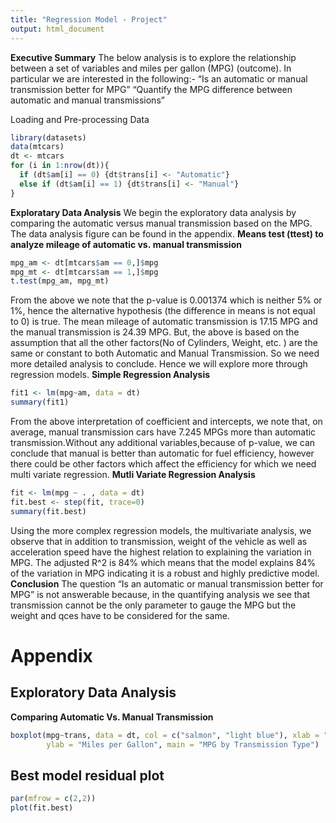 ```yaml
---
title: "Regression Model - Project"
output: html_document
---
```

**Executive Summary**
The below analysis is to explore the relationship between a set of variables and miles per gallon (MPG) (outcome). In particular we are interested in the following:-
“Is an automatic or manual transmission better for MPG”
"Quantify the MPG difference between automatic and manual transmissions"

Loading and Pre-processing Data
```r
library(datasets)
data(mtcars)
dt <- mtcars
for (i in 1:nrow(dt)){
  if (dt$am[i] == 0) {dt$trans[i] <- "Automatic"}
  else if (dt$am[i] == 1) {dt$trans[i] <- "Manual"}
}
```

**Exploratary Data Analysis**
We begin the exploratory data analysis by comparing the automatic versus manual transmission based on the MPG. The data analysis figure can be found in the appendix. 
**Means test (ttest) to analyze mileage of automatic vs. manual transmission**
```r
mpg_am <- dt[mtcars$am == 0,]$mpg
mpg_mt <- dt[mtcars$am == 1,]$mpg
t.test(mpg_am, mpg_mt)
```
From the above we note that the p-value is 0.001374 which is neither 5% or 1%, hence the alternative hypothesis (the difference in means is not equal to 0) is true. The mean mileage of automatic transmission is 17.15 MPG and the manual transmission is 24.39 MPG. But, the above is based on the assumption that all the other factors(No of Cylinders, Weight, etc. ) are the same or constant to both Automatic and Manual Transmission. So we need more detailed analysis to conclude. 
Hence we will explore more through regression models. 
**Simple Regression Analysis**
```r
fit1 <- lm(mpg~am, data = dt)
summary(fit1)
```
From the above interpretation of coefficient and intercepts, we note that, on average, manual transmission cars have 7.245 MPGs more than automatic transmission.Without any additional variables,because of p-value, we can conclude that manual is better than automatic for fuel efficiency, however there could be other factors which affect the efficiency for which we need multi variate regression. 
**Mutli Variate Regression Analysis**
```r
fit <- lm(mpg ~ . , data = dt)
fit.best <- step(fit, trace=0)
summary(fit.best)
````
Using the more complex regression models, the multivariate analysis, we observe that in addition to transmission, weight of the vehicle as well as acceleration speed have the highest relation to explaining the variation in MPG. The adjusted R^2 is 84% which means that the model explains 84% of the variation in MPG indicating it is a robust and highly predictive model.
**Conclusion**
The question "Is an automatic or manual transmission better for MPG" is not answerable because, in the quantifying analysis we see that transmission cannot be the only parameter to gauge the MPG but the weight and qces have to be considered for the same. 



Appendix
=======================







Exploratory Data Analysis
------------------------------------

**Comparing Automatic Vs. Manual Transmission** 

```r
boxplot(mpg~trans, data = dt, col = c("salmon", "light blue"), xlab = "Transmission Type",
        ylab = "Miles per Gallon", main = "MPG by Transmission Type")
```


\newpage  



Best model residual plot
-------------------------------------

``` r
par(mfrow = c(2,2))
plot(fit.best)
```
